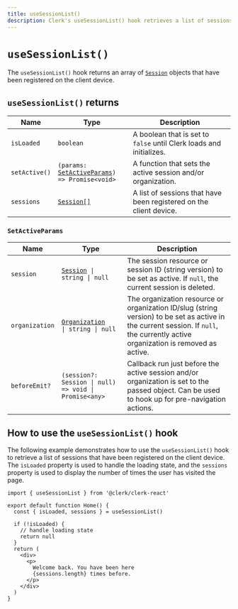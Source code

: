 ```yaml
---
title: useSessionList()
description: Clerk's useSessionList() hook retrieves a list of sessions that have been registered on the client device.
---
```


# `useSessionList()`

The `useSessionList()` hook returns an array of [`Session`](/docs/references/javascript/session) objects that have been registered on the client device.

## `useSessionList()` returns

| Name | Type | Description |
| - | - | - |
| `isLoaded` | `boolean` | A boolean that is set to `false` until Clerk loads and initializes. |
| `setActive()` | <code>(params: [SetActiveParams](#set-active-params)) => Promise\<void></code> | A function that sets the active session and/or organization. |
| `sessions` | [`Session[]`](/docs/references/javascript/session) | A list of sessions that have been registered on the client device. |

### `SetActiveParams`

| Name | Type | Description |
| - | - | - |
| `session` | <code>[Session](/docs/references/javascript/session) \| string \| null</code> | The session resource or session ID (string version) to be set as active. If `null`, the current session is deleted. |
| `organization` | <code>[Organization](/docs/references/javascript/organization/organization) \| string \| null</code> | The organization resource or organization ID/slug (string version) to be set as active in the current session. If `null`, the currently active organization is removed as active. |
| `beforeEmit?` | `(session?: Session \| null) => void \| Promise<any>` | Callback run just before the active session and/or organization is set to the passed object. Can be used to hook up for pre-navigation actions. |

## How to use the `useSessionList()` hook

The following example demonstrates how to use the `useSessionList()` hook to retrieve a list of sessions that have been registered on the client device. The `isLoaded` property is used to handle the loading state, and the `sessions` property is used to display the number of times the user has visited the page.

```tsx {{ filename: 'home.tsx' }}
import { useSessionList } from '@clerk/clerk-react'

export default function Home() {
  const { isLoaded, sessions } = useSessionList()

  if (!isLoaded) {
    // handle loading state
    return null
  }
  return (
    <div>
      <p>
        Welcome back. You have been here
        {sessions.length} times before.
      </p>
    </div>
  )
}
```
